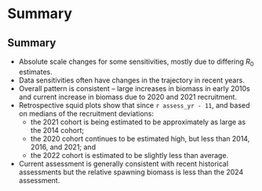 # Summary

## Summary

* Absolute scale changes for some sensitivities, mostly due to differing
  *R*~0~ estimates.
* Data sensitivities often have changes in the trajectory in recent years.
* Overall pattern is consistent -- large increases in biomass in early
  2010s and current increase in biomass due to 2020 and 2021 recruitment.
* Retrospective squid plots show that since `r assess_yr - 11`, and
  based on medians of the recruitment deviations:
  - the 2021 cohort is being estimated to be approximately as large as the 2014 cohort;
  - the 2020 cohort continues to be estimated high, but less than 2014, 2016, and 2021; and
  - the 2022 cohort is estimated to be slightly less than average.
* Current assessment is generally consistent with recent historical assessments but the 
  relative spawning biomass is less than the 2024 assessment.

